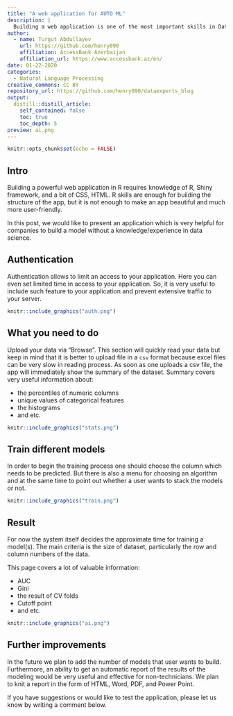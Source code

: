 ```yaml
---
title: "A web application for AUTO ML"
description: |
  Building a web application is one of the most important skills in Data Science projects. This post shows an app which is designed for building a model directly on a server with XGBoost, GLM, Deep Learning, Random Forest and GBM.
author:
  - name: Turgut Abdullayev 
    url: https://github.com/henry090
    affiliation: AccessBank Azerbaijan
    affiliation_url: https://www.accessbank.az/en/
date: 01-22-2020
categories:
  - Natural Language Processing
creative_commons: CC BY
repository_url: https://github.com/henry090/dataexperts_blog
output:
  distill::distill_article:
    self_contained: false
    toc: true
    toc_depth: 5
preview: ai.png
---
```


```r
knitr::opts_chunk$set(echo = FALSE)
```

## Intro

Building a powerful web application in R requires knowledge of R, Shiny framework, and a bit of CSS, HTML. R skills are enough for building the structure of the app, but it is not enough to make an app beautiful and much more user-friendly.

In this post, we would like to present an application which is very helpful for companies to build a model without a knowledge/experience in data science. 

## Authentication

Authentication allows to limit an access to your application. Here you can even set limited time in access to your application. So, it is very useful to include such feature to your application and prevent extensive traffic to your server.

```r
knitr::include_graphics("auth.png")
```

## What you need to do

Upload your data via "Browse". This section will quickly read your data but keep in mind that it is better to upload file in a ```csv``` format because excel files can be very slow in reading process. As soon as one uploads a csv file, the app will immediately show the summary of the dataset. Summary covers very useful information about:

- the percentiles of numeric columns
- unique values of categorical features
- the histograms
- and etc.

```r
knitr::include_graphics("stats.png")
```

## Train different models

In order to begin the training process one should choose the column which needs to be predicted. But there is also a menu for choosing an algorithm and at the same time to point out whether a user wants to stack the models or not.

```r
knitr::include_graphics("train.png")
```


## Result

For now the system itself decides the approximate time for training a model(s). The main criteria is the size of dataset, particularly the row and column numbers of the data.

This page covers a lot of valuable information:

- AUC
- Gini
- the result of CV folds
- Cutoff point 
- and etc.

```r
knitr::include_graphics("ai.png")
```

## Further improvements

In the future we plan to add the number of models that user wants to build. Furthermore, an ability to get an automatic report of the results of the modeling would be very useful and effective for non-technicians. We plan to knit a report in the form of HTML, Word, PDF, and Power Point.

If you have suggestions or would like to test the application, please let us know by writing a comment below.

